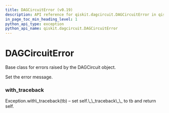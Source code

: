 ```yaml
---
title: DAGCircuitError (v0.19)
description: API reference for qiskit.dagcircuit.DAGCircuitError in qiskit v0.19
in_page_toc_min_heading_level: 1
python_api_type: exception
python_api_name: qiskit.dagcircuit.DAGCircuitError
---
```


# DAGCircuitError

<Class id="qiskit.dagcircuit.DAGCircuitError" isDedicatedPage={true} github="https://github.com/qiskit/qiskit/tree/stable/0.14/qiskit/dagcircuit/exceptions.py" signature="DAGCircuitError(*msg)" modifiers="exception">
  Base class for errors raised by the DAGCircuit object.

  Set the error message.

  ### with\_traceback

  <Function id="qiskit.dagcircuit.DAGCircuitError.with_traceback" signature="with_traceback()">
    Exception.with\_traceback(tb) – set self.\_\_traceback\_\_ to tb and return self.
  </Function>
</Class>

